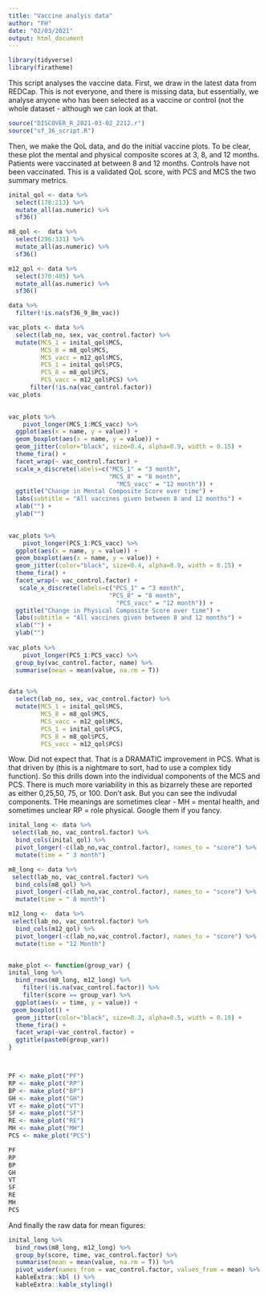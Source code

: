 ```yaml
---
title: "Vaccine analyis data"
author: "FH"
date: "02/03/2021"
output: html_document
---
```


```r
library(tidyverse)
library(firatheme)

```

This script analyses the vaccine data. First, we draw in the latest data from REDCap. This is not everyone, and there is missing data, but essentially, we analyse anyone who has been selected as a vaccine or control (not the whole dataset - although we can look at that.


```r
source("DISCOVER_R_2021-03-02_2212.r")
source("sf_36_script.R")
```

Then, we make the QoL data, and do the initial vaccine plots.
To be clear, these plot the mental and physical composite scores at 3, 8, and 12 months. Patients were vaccinated at between 8 and 12 months. Controls have not been vaccinated. This is a validated QoL score, with PCS and MCS the two summary metrics.

```r
inital_qol <- data %>%
  select(178:213) %>%
  mutate_all(as.numeric) %>%
  sf36()

m8_qol <-  data %>%
  select(296:331) %>%
  mutate_all(as.numeric) %>%
  sf36()

m12_qol <- data %>%
  select(370:405) %>%
  mutate_all(as.numeric) %>%
  sf36()

data %>%
  filter(!is.na(sf36_9_8m_vac))

vac_plots <- data %>%
  select(lab_no, sex, vac_control.factor) %>%
  mutate(MCS_1 = inital_qol$MCS,
         MCS_8 = m8_qol$MCS,
         MCS_vacc = m12_qol$MCS,
         PCS_1 = inital_qol$PCS,
         PCS_8 = m8_qol$PCS,
         PCS_vacc = m12_qol$PCS) %>%
      filter(!is.na(vac_control.factor))
vac_plots
  

vac_plots %>%
    pivot_longer(MCS_1:MCS_vacc) %>%
  ggplot(aes(x = name, y = value)) +
  geom_boxplot(aes(x = name, y = value)) +
  geom_jitter(color="black", size=0.4, alpha=0.9, width = 0.15) +
  theme_fira() +
  facet_wrap(~ vac_control.factor) +
  scale_x_discrete(labels=c("MCS_1" = "3 month",
                            "MCS_8" = "8 month",
                              "MCS_vacc" = "12 month")) +
  ggtitle("Change in Mental Composite Score over time") +
  labs(subtitle = "All vaccines given between 8 and 12 months") +
  xlab("") +
  ylab("")
  

vac_plots %>%
    pivot_longer(PCS_1:PCS_vacc) %>%
  ggplot(aes(x = name, y = value)) +
  geom_boxplot(aes(x = name, y = value)) +
  geom_jitter(color="black", size=0.4, alpha=0.9, width = 0.15) +
  theme_fira() +
  facet_wrap(~ vac_control.factor) +
   scale_x_discrete(labels=c("PCS_1" = "3 month",
                            "PCS_8" = "8 month",
                              "PCS_vacc" = "12 month")) +
  ggtitle("Change in Physical Composite Score over time") +
  labs(subtitle = "All vaccines given between 8 and 12 months") +
  xlab("") +
  ylab("")
  
vac_plots %>%
    pivot_longer(PCS_1:PCS_vacc) %>%
  group_by(vac_control.factor, name) %>%
  summarise(mean = mean(value, na.rm = T))


data %>%
  select(lab_no, sex, vac_control.factor) %>%
  mutate(MCS_1 = inital_qol$MCS,
         MCS_8 = m8_qol$MCS,
         MCS_vacc = m12_qol$MCS,
         PCS_1 = inital_qol$PCS,
         PCS_8 = m8_qol$PCS,
         PCS_vacc = m12_qol$PCS) 

```

Wow. Did not expect that. That is a DRAMATIC improvement in PCS. What is that driven by (this is a nightmare to sort, had to use a complex tidy function). So this drills down into the individual components of the MCS and PCS. There is much more variability in this as bizarrely these are reported as either 0,25,50, 75, or 100. Don't ask. But you can see the indivudal components. THe meanings are sometimes clear - MH = mental health, and sometimes unclear RP = role physical. Google them if you fancy.

```r
inital_long <- data %>%
 select(lab_no, vac_control.factor) %>%
  bind_cols(inital_qol) %>%
  pivot_longer(-c(lab_no,vac_control.factor), names_to = "score") %>% 
  mutate(time = " 3 month")

m8_long <- data %>%
 select(lab_no, vac_control.factor) %>%
  bind_cols(m8_qol) %>%
  pivot_longer(-c(lab_no,vac_control.factor), names_to = "score") %>% 
  mutate(time = " 8 month")

m12_long <-  data %>%
 select(lab_no, vac_control.factor) %>%
  bind_cols(m12_qol) %>%
  pivot_longer(-c(lab_no,vac_control.factor), names_to = "score") %>% 
  mutate(time = "12 Month")


make_plot <- function(group_var) {
inital_long %>%
  bind_rows(m8_long, m12_long) %>% 
    filter(!is.na(vac_control.factor)) %>%
    filter(score == group_var) %>%
  ggplot(aes(x = time, y = value)) +
 geom_boxplot() +
  geom_jitter(color="black", size=0.3, alpha=0.5, width = 0.10) +
  theme_fira() +
  facet_wrap(~vac_control.factor) +
  ggtitle(paste0(group_var))
}



PF <- make_plot("PF")
RP <- make_plot("RP")
BP <- make_plot("BP")
GH <- make_plot("GH")
VT <- make_plot("VT")
SF <- make_plot("SF")
RE <- make_plot("RE")
MH <- make_plot("MH")
PCS <- make_plot("PCS")

PF
RP
BP
GH
VT
SF
RE
MH
PCS
```

And finally the raw data for mean figures:

```r
inital_long %>%
  bind_rows(m8_long, m12_long) %>% 
  group_by(score, time, vac_control.factor) %>%
  summarise(mean = mean(value, na.rm = T)) %>%
  pivot_wider(names_from = vac_control.factor, values_from = mean) %>%
  kableExtra::kbl () %>%
  kableExtra::kable_styling()

  
```

